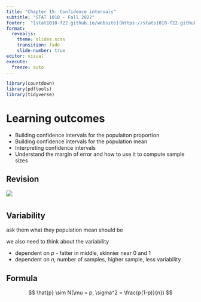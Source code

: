 ```yaml
---
title: "Chapter 15: Confidence intervals"
subtitle: "STAT 1010 - Fall 2022"
footer:  "[stat1010-f22.github.io/website](https://stats1010-f22.github.io/website/)"
format: 
  revealjs: 
    theme: slides.scss
    transition: fade
    slide-number: true
editor: visual
execute:
  freeze: auto
---
```


```r
library(countdown)
library(pdftools)
library(tidyverse)
```

# Learning outcomes

::: incremental
-   Building confidence intervals for the populaiton proportion
-   Building confidence intervals for the population mean
-   Interpreting confidence intervals
-   Understand the margin of error and how to use it to compute sample sizes
:::

## Revision

![](lect_07-images/parameter_estimate.png)

#  {background-iframe="https://nzgwynn.shinyapps.io/CI_prop/"}


## Variability

::: notes
ask them what they population mean should be

we also need to think about the variability
:::

::: incremental
- dependent on $p$ - fatter in middle, skinnier near 0 and 1
- dependent on $n$, number of samples, higher sample, less variability

:::

## Formula

$$ \hat{p} \sim N(\mu = p, \sigma^2 = \frac{p(1-p)}{n}) $$

